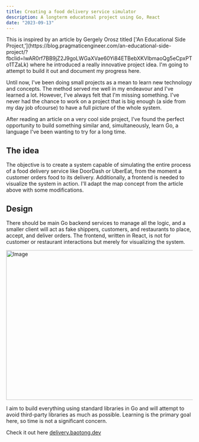 ```yaml
---
title: Creating a food delivery service simulator
description: A longterm educatonal project using Go, React
date: "2023-09-13"
---
```


<Callout>
  This is inspired by an article by Gergely Orosz titled ['An Educational Side
  Project,'](https://blog.pragmaticengineer.com/an-educational-side-project/?fbclid=IwAR0rf7BB9jZ2J9goLWGaXVae60Yi84ETBebXKVIbmaoQg5eCpxPTo1TZaLk)
  where he introduced a really innovative project idea. I'm going to attempt to
  build it out and document my progress here.
</Callout>

Until now, I've been doing small projects as a mean to learn new technology and concepts. The method served me well in my endeavour and I've learned a lot.
However, I've always felt that I'm missing something. I've never had the chance to work on a project that is big enough (a side from my day job ofcourse) to have a full picture of the whole system.

After reading an article on a very cool side project, I've found the perfect opportunity to build something similar and,
simultaneously, learn Go, a language I've been wanting to try for a long time.

## The idea

The objective is to create a system capable of simulating the entire process of a food delivery service like DoorDash
or UberEat, from the moment a customer orders food to its delivery. Additionally, a frontend is needed to visualize the
system in action. I'll adapt the map concept from the article above with some modifications.

## Design

There should be main Go backend services to manage all the logic, and a smaller client will act as fake shippers,
customers, and restaurants to place, accept, and deliver orders. The frontend, written in React, is not for customer or
restaurant interactions but merely for visualizing the system.

<Image
  src="/images/blog/doordash-clone.jpg"
  width="718"
  height="404"
  alt="Image"
  className="rounded-md"
/>

I aim to build everything using standard libraries in Go and will attempt to avoid third-party libraries as much as
possible. Learning is the primary goal here, so time is not a significant concern.

Check it out here [delivery.baotong.dev](https://delivery.baotong.dev)
